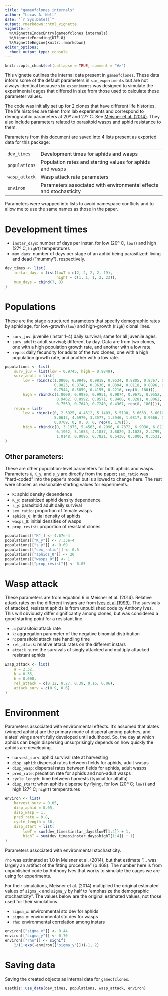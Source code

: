 ```yaml
---
title: "gameofclones internals"
author: "Lucas A. Nell"
date: "`r Sys.Date()`"
output: rmarkdown::html_vignette
vignette: >
  %\VignetteIndexEntry{gameofclones internals}
  %\VignetteEncoding{UTF-8}
  %\VignetteEngine{knitr::rmarkdown}
editor_options: 
  chunk_output_type: console
---
```


```r
knitr::opts_chunk$set(collapse = TRUE, comment = "#>")
```


This vignette outlines the internal data present in `gameofclones`. 
These data inform some of the default parameters in
`sim_experiments` but are not always identical because `sim_experiments` was
designed to simulate the experimental cages that differed in size
from those used to calculate these parameter values.


The code was initially set up for 2 clones that have different life histories.
The life histories are taken from lab experiments and correspond to
demographic parameters at 20º and 27º C. See 
[Meisner et al. (2014)](http://doi.wiley.com/10.1890/13-1933.1).
They also include parameters related to parasitoid wasps and aphid
resistance to them.


Parameters from this document are saved into 4 lists present as exported 
data for this package:

|               |                                                                    |
|:--------------|:-------------------------------------------------------------------|
| `dev_times`   | Development times for aphids and wasps                             |
| `populations` | Population rates and starting values for aphids and wasps          |
| `wasp_attack` | Wasp attack rate parameters                                        |
| `environ`     | Parameters associated with environmental effects and stochasticity |


Parameters were wrapped into lists to avoid namespace conflicts and to allow me
to use the same names as those in the paper.


# Development times

* `instar_days`: number of days per instar, for low (20º C, `lowT`) and 
  high (27º C, `highT`) temperatures
* `mum_days`: number of days per stage of an aphid being parasitized:
  living and dead ("mummy"), respectively.


```r
dev_times <- list(
    instar_days = list(lowT = c(2, 2, 2, 2, 19), 
                       highT = c(1, 1, 1, 2, 23)),
    mum_days = cbind(7, 3)
)
```



# Populations

These are the stage-structured parameters that specify demographic rates 
by aphid age, for low-growth (`low`) and high-growth (`high`) clonal lines.

* `surv_juv`: juvenile (instar 1-4) daily survival; same for all juvenile ages.
* `surv_adult`: adult survival; different by day. Data are from two clones, 
  one with a high population growth rate, and another with a low rate.
* `repro`: daily fecundity for adults of the two clones, one with a high 
  population growth rate, and another with a low rate.


```r
populations <- list(
    surv_juv = list(low = 0.9745, high = 0.9849),
    surv_adult = list(
        low = rbind(c(1.0000, 0.9949, 0.9818, 0.9534, 0.8805, 0.8367, 0.8532, 0.8786, 
                      0.8823, 0.8748, 0.8636, 0.8394, 0.8118, 0.8096, 0.8240, 0.8333, 
                      0.7544, 0.5859, 0.4155, 0.2216, rep(0, 180))),
        high = rbind(c(1.0000, 0.9986, 0.9951, 0.9874, 0.9675, 0.9552, 0.9550, 0.9549, 
                       0.9462, 0.8992, 0.8571, 0.8408, 0.8281, 0.8062, 0.7699, 0.7500, 
                       0.7559, 0.7649, 0.7240, 0.4367, rep(0, 180)))),
    repro = list(
        low = rbind(c(0, 2.5925, 4.4312, 5.1403, 5.5190, 5.6633, 5.6010, 5.4577, 5.2904, 
                      5.0613, 4.6970, 3.3577, 1.5946, 1.0817, 0.9666, 0.8333, 0.4689, 
                      0.0709, 0, 0, 0, 0, rep(0, 178))),
        high = rbind(c(0, 3.1975, 5.4563, 6.2996, 6.7372, 6.9030, 6.8210, 6.6100, 
                       6.1962, 5.1653, 4.1837, 3.6029, 3.1023, 2.4799, 1.6909, 1.1750, 
                       1.0148, 0.9096, 0.7821, 0.6430, 0.5000, 0.3531, rep(0, 178))))
)
```


## Other parameters:

These are other population-level parameters for both aphids and wasps.
Parameters `K`, `K_y`, and `s_y` are directly from the paper; `sex_ratio` was 
"hard-coded" into the paper's model but is allowed to change here.
The rest were chosen as reasonable starting values for experiments.


* `K`: aphid density dependence
* `K_y`: parasitized aphid density dependence
* `s_y`: parasitoid adult daily survival
* `sex_ratio`: proportion of female wasps
* `aphids_0`: initial density of aphids
* `wasps_0`: initial densities of wasps
* `prop_resist`: proportion of resistant clones


```r
populations[["K"]] <- 4.67e-4
populations[["K_y"]] <- 7.33e-4
populations[["s_y"]] <- 0.69
populations[["sex_ratio"]] <- 0.5
populations[["aphids_0"]] <- 20
populations[["wasps_0"]] <- 1
populations[["prop_resist"]] <- 0.05
```




# Wasp attack

These parameters are from equation 6 in Meisner et al. (2014).
Relative attack rates on the different instars are from 
[Ives et al (1999)](http://www.journals.uchicago.edu/doi/10.1086/303269).
The survivals of attacked, resistant aphids is from unpublished code by
Anthony Ives.
This will obviously differ significantly among clones, but was considered a
good starting point for a resistant line.

* `a`: parasitoid attack rate
* `k`: aggregation parameter of the negative binomial distribution
* `h`: parasitoid attack rate handling time
* `rel_attack`: relative attack rates on the different instars
* `attack_surv`: the survivals of singly attacked and multiply attacked
  resistant aphids

```r
wasp_attack <- list(
    a = 2.32,
    k = 0.35,
    h = 0.008,
    rel_attack = c(0.12, 0.27, 0.39, 0.16, 0.06),
    attack_surv = c(0.9, 0.6)
)
```





# Environment

Parameters associated with environmental effects.
It's assumed that alates (winged aphids) are the primary mode of disperal 
among patches, and alates' wings aren't fully developed until adulthood.
So, the day at which aphids can begin dispersing unsurprisingly depends on 
how quickly the aphids are developing.

* `harvest_surv`: aphid survival rate at harvesting
* `disp_aphid`: dispersal rates between fields for aphids, adult wasps
* `disp_wasp`: dispersal rates between fields for aphids, adult wasps
* `pred_rate`: predation rate for aphids and non-adult wasps
* `cycle_length`: time between harvests (typical for alfalfa)
* `disp_start`: when aphids disperse by flying, for low (20º C; `lowT`) and 
  high (27º C; `highT`) temperatures


```r
environ <- list(
    harvest_surv = 0.05,
    disp_aphid = 0.05,
    disp_wasp = 1,
    pred_rate = 0.8,
    cycle_length = 30,
    disp_start = list(
        lowT = sum(dev_times$instar_days$lowT[1:4]) + 1, 
        highT = sum(dev_times$instar_days$highT[1:4]) + 1)
)
```



Parameters associated with environmental stochasticity.

`rho` was estimated at 1.0 in Meisner et al. (2014), but that estimate
"... was largely an artifact of the fitting procedure" (p 468).
The number here is from unpublished code by Anthony Ives that works to
simulate the cages we are using for experiments.

For their simulations, Meisner et al. (2014) multiplied the original estimated 
values of `sigma_x` and `sigma_y` by half to "emphasize the demographic 
stochasticity".
The values below are the original estimated values, not those used for their 
simulations.

* `sigma_x`: environmental std dev for aphids
* `sigma_y`: environmental std dev for wasps
* `rho`: environmental correlation among instars

```r
environ[["sigma_x"]] <- 0.44
environ[["sigma_y"]] <- 0.70
environ[["rho"]] <- signif(
    2/(1+exp(-environ[["sigma_y"]]))-1, 2)
```




# Saving data

Saving the created objects as internal data for `gameofclones`.

```r
usethis::use_data(dev_times, populations, wasp_attack, environ)
```
